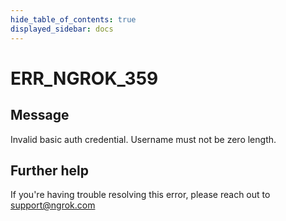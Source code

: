 ```yaml
---
hide_table_of_contents: true
displayed_sidebar: docs
---
```



# ERR_NGROK_359

## Message

Invalid basic auth credential. Username must not be zero length.

<ErrorDetails error="err_ngrok_359" />

## Further help

If you're having trouble resolving this error, please reach out to [support@ngrok.com](mailto:support@ngrok.com?subject=Help%20with%20ERR_NGROK_359)
